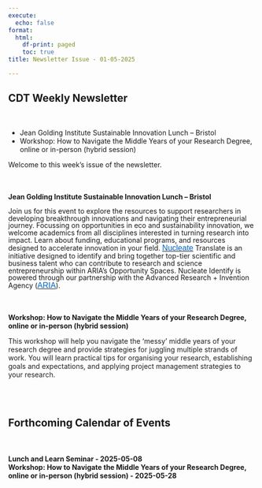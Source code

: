 ```yaml
---
execute:
  echo: false
format:
  html:
    df-print: paged
    toc: true
title: Newsletter Issue - 01-05-2025

---
```

<h2>CDT Weekly Newsletter</h2><br><ul><li>Jean Golding Institute    Sustainable Innovation Lunch – Bristol</li><li>Workshop: How to Navigate the Middle Years of your Research Degree, online or in-person (hybrid session)</li></ul><p><p>Welcome to this week's issue of the newsletter.</p></p><br><br><b>Jean Golding Institute    Sustainable Innovation Lunch – Bristol</b><br><p class="x_MsoNormal" style="margin-bottom: 9.6pt; line-height: 106%;"><span data-olk-copy-source="MessageBody">Join us for this event to explore the resources to support researchers in developing breakthrough innovations and navigating their entrepreneurial journey. Focussing on opportunities in eco and sustainability innovation, we welcome academics from all disciplines interested in turning research into impact. Learn about funding, educational programs, and resources designed to accelerate innovation in your field. </span><span lang="EN-US" style="font-size: 11.0pt; line-height: 106%; font-family: 'Calibri',sans-serif;"><a title="https://nucleate.org/" href="https://nucleate.org/" target="_blank" rel="noopener noreferrer" data-auth="NotApplicable" data-linkindex="3"><span lang="EN-GB" style="font-size: 12pt; line-height: 106%; font-family: 'Aptos', sans-serif; color: rgb(5, 99, 193) !important;">Nucleate</span></a></span><span> Translate is an initiative designed to identify and bring together top-tier scientific and business talent who can contribute to research and science entrepreneurship within ARIA&rsquo;s Opportunity Spaces. Nucleate Identify is powered through our partnership with the Advanced Research + Invention Agency (</span><span lang="EN-US" style="font-size: 11.0pt; line-height: 106%; font-family: 'Calibri',sans-serif;"><a title="https://www.aria.org.uk/" href="https://www.aria.org.uk/" target="_blank" rel="noopener noreferrer" data-auth="NotApplicable" data-linkindex="4"><span lang="EN-GB" style="font-size: 12pt; line-height: 106%; font-family: 'Aptos', sans-serif; color: rgb(5, 99, 193) !important;">ARIA</span></a></span><span>).</span></p><br><br><b>Workshop: How to Navigate the Middle Years of your Research Degree, online or in-person (hybrid session)</b><br><p><span style="color: rgb(32, 32, 32);" data-olk-copy-source="MessageBody">This workshop will help you navigate the &lsquo;messy&rsquo; middle years of your research degree and provide strategies for juggling multiple strands of work. You will learn practical tips for organising your research, establishing goals and expectations, and applying project management strategies to your research.</span></p><br><br><h2>Forthcoming Calendar of Events</h2><br><br><b>Lunch and Learn Seminar - 2025-05-08</b><br><b>Workshop: How to Navigate the Middle Years of your Research Degree, online or in-person (hybrid session) - 2025-05-28</b><br>